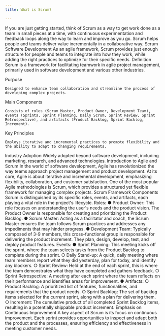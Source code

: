 ```yaml
---
title: What is Scrum?

---
```


If you are just getting started, think of Scrum as a way to get work done as a team in small pieces at a time, with continuous experimentation and feedback loops along the way to learn and improve as you go.
Scrum helps people and teams deliver value incrementally in a collaborative way.
Scrum Software Development
As an agile framework, Scrum provides just enough structure for people and teams to integrate into how they work, while adding the right practices to optimize for their specific needs.
Definition	Scrum is a framework for facilitating teamwork in agile project management, primarily used in software development and various other industries.


Purpose


	Designed to enhance team collaboration and streamline the process of developing complex projects.


Main Components


	Consists of roles (Scrum Master, Product Owner, Development Team), events (Sprints, Sprint Planning, Daily Scrum, Sprint Review, Sprint Retrospective), and artifacts (Product Backlog, Sprint Backlog, Increment).


Key Principles


	Employs iterative and incremental practices to promote flexibility and the ability to adapt to changing requirements.


Industry Adoption	Widely adopted beyond software development, including marketing, research, and advanced technologies.
Introduction to Agile and Scrum
In the world of software development, Agile has revolutionized the way teams approach project management and product development. At its core, Agile is about iterative and incremental development, emphasizing flexibility, collaboration, and customer satisfaction.
One of the most popular Agile methodologies is Scrum, which provides a structured yet flexible framework for managing complex projects.
Scrum Framework Components
Scrum is distinguished by its specific roles, events, and artifacts, each playing a vital role in the project's lifecycle.
Roles:
● Product Owner: This role focuses on understanding the user's needs and the product vision. The Product Owner is responsible for creating and prioritizing the Product Backlog.
● Scrum Master: Acting as a facilitator and coach, the Scrum Master ensures the team follows Scrum practices and addresses any impediments that may hinder progress.
● Development Team: Typically composed of 3-9 members, this cross-functional group is responsible for delivering the product increment. They plan, design, develop, test, and deploy product features.
Events:
● Sprint Planning: This meeting kicks off the sprint, where the team selects tasks from the Product Backlog to complete during the sprint. 
  ○ Daily Stand-up: A quick, daily meeting where team members report what they did yesterday, plan for today, and identify any blockers.
  ○ Sprint Review: Held at the end of each sprint, this is where the team demonstrates what they have completed and gathers feedback.
  ○ Sprint Retrospective: A meeting after each sprint where the team reflects on their performance and identifies areas for improvement.
● Artifacts:
  ○ Product Backlog: A prioritized list of features, functionalities, and requirements that the product needs.
  ○ Sprint Backlog: The set of backlog items selected for the current sprint, along with a plan for delivering them.
  ○ Increment: The cumulative product of all completed Sprint Backlog items, resulting in a potentially shippable product increment.
Emphasis on Continuous Improvement
A key aspect of Scrum is its focus on continuous improvement. Each sprint provides opportunities to inspect and adapt both the product and the processes, ensuring efficiency and effectiveness in meeting customer needs.